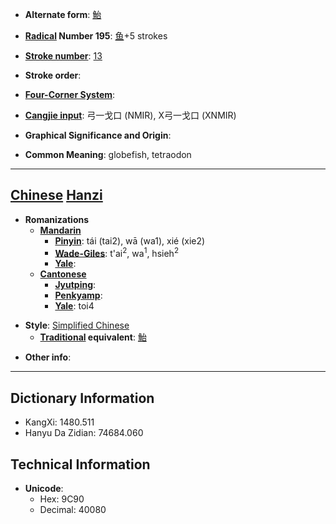 * '''Alternate form''': [[鮐]]

* '''[[Wiktionary:Chinese radical index| Radical]] Number 195''': [[Wiktionary:Chinese radical index 鱼|鱼]]+5 strokes

* '''[[Wiktionary:Chinese total strokes index|Stroke number]]''': [[Wiktionary:Chinese total strokes index 13|13]]

* '''Stroke order''': 

* '''[[Wiktionary:Chinese four corner index|Four-Corner System]]''': 

* '''[[Wiktionary:Chinese Cangjie index|Cangjie input]]''': 弓一戈口 (NMIR), X弓一戈口 (XNMIR)

* '''Graphical Significance and Origin''': 

* '''Common Meaning''': globefish, tetraodon

----

== [[Chinese]] [[Hanzi]] ==

* '''Romanizations'''
** '''[[Mandarin]]'''
*** '''[[Pinyin]]''': tái (tai2), wā (wa1), xié (xie2)
*** '''[[Wade-Giles]]''': t'ai<sup>2</sup>, wa<sup>1</sup>, hsieh<sup>2</sup>
*** '''[[Yale]]''': 
** '''[[Cantonese]]'''
*** '''[[Jyutping]]''':
*** '''[[Penkyamp]]''': 
*** '''[[Yale]]''': toi4

* '''Style''': [[Simplified Chinese]] 
** '''[[Traditional Chinese|Traditional]] equivalent''': [[鮐]]

* '''Other info''': 

----

== Dictionary Information ==

* KangXi: 1480.511
* Hanyu Da Zidian: 74684.060

== Technical Information ==

* '''Unicode''':
** Hex: 9C90
** Decimal: 40080